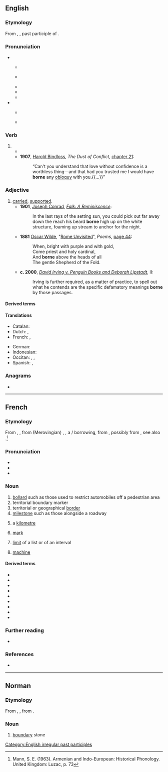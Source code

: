 {{also|Borne|borné}}
==English==

===Etymology===
From {{inh|en|ang|boren}}, {{m|ang|ġeboren}}, past participle of {{m|ang|beran}}.

===Pronunciation===
* {{q|with the ''horse-hoarse'' merger}}
** {{a|RP}} {{IPA|en|/bɔːn/}}
** {{a|GenAm}} {{IPA|en|/boɹn/|[bo̞ɹn]}}
** {{audio|en|En-us-borne.ogg|Audio (US)}}
** {{homophones|en|born|q1=with the [[horse-hoarse merger]]|bourn|bourne|Bourne|bawn|q5=in [[non-rhotic]] accents with the horse–hoarse merger}}
** {{rhymes|en|ɔː(ɹ)n|s=1}}
* {{a|horse-hoarse}}<!--{{q|without the ''horse-hoarse'' merger}}--> 
** {{a|rhotic}} {{IPA|en|/boːɹn/}}
** {{a|nonrhotic}} {{IPA|en|/boən/}}

===Verb===
{{head|en|verb form}}

# {{inflection of|en|bear||past|part}}
#* {{RQ:Shakespeare Tempest|I|ii|passage={{smallcaps|Miranda}}: I ſhould ſinne / To thinke but Noblie of my Grand-mother, / Good wombes haue '''borne''' bad ſonnes.}}
#* '''1907''', [[w:Harold Edward Bindloss|Harold Bindloss]], ''The Dust of Conflict'', [http://openlibrary.org/works/OL4429277W chapter 21]:
#*: “Can't you understand that love without confidence is a worthless thing—and that had you trusted me I would have '''borne''' any [[obloquy]] with you.{{...}}”

===Adjective===
{{en-adj|-}}

# [[carried]], [[supported]].
#* '''1901''', [[w:Joseph Conrad|Joseph Conrad]], ''[[s:Falk|Falk: A Reminiscence]]'':
#*: In the last rays of the setting sun, you could pick out far away down the reach his beard '''borne''' high up on the white structure, foaming up stream to anchor for the night.
#* '''1881''' [[w:Oscar Wilde|Oscar Wilde]], "[[s:Rome Unvisited|Rome Unvisited]]", ''Poems'', [http://books.google.com/books?id=XlICAAAAQAAJ&pg=PA44&dq=wilde+%22Rome+Unvisited%22&hl=en&ei=MwaGTImqA8L_lgeK-4AZ&sa=X&oi=book_result&ct=result&resnum=1&ved=0CCkQ6AEwAA#v=onepage&q&f=false page 44]:
#*: When, bright with purple and with gold, <br/>Come priest and holy cardinal, <br/>And '''borne''' above the heads of all <br/>The gentle Shepherd of the Fold.
#* '''c. 2000''', ''[[s:David Irving v. Penguin Books and Deborah Lipstadt|David Irving v. Penguin Books and Deborah Lipstadt]]'', II:
#*: Irving is further required, as a matter of practice, to spell out what he contends are the specific defamatory meanings '''borne''' by those passages.

====Derived terms====
{{der3|en|airborne
|bloodborne
|cartborne
|milkborne
|railborne
|seaborne
|shipborne
|spaceborne
|springborne
|trainborne
|wainborne
|waterborne
|food-borne|seed-borne|space-borne|tick-borne encephalitis|truck-borne|vector-borne}}

====Translations====
{{trans-top|carried, supported}}
* Catalan: {{t+|ca|carregat}}
* Dutch: {{t+|nl|gedragen}}, {{t+|nl|ondersteund}}
* French: {{t+|fr|porté}}, {{t+|fr|supporté}}
{{trans-mid}}
* German: {{t+|de|getragen}}
* Indonesian: {{t+|id|dibawa}}
* Occitan: {{t+|oc|cargat}}, {{t+|oc|portat}}, {{t|oc|suportat}}
* Spanish: {{t+|es|soportado}}, {{t+|es|aguantado}}
{{trans-bottom}}

===Anagrams===
* {{anagrams|en|a=benor|Boner|Breon|Ebron|boner}}

[[Category:English irregular past participles]]

----

==French==

===Etymology===
From {{inh|fr|fro|bontie}}, {{m|fro|bodne}}, from {{der|fr|ML.|-}} (Merovingian) {{m|la|bodina|}}, {{m|la|butina||limit, boundary}}, a {{der|fr|cel|-}}/{{der|fr|xtg|-}} borrowing, from {{der|fr|cel-pro|*bonnicca||boundary}}, possibly from {{der|fr|ine-pro|*bʰudʰmḗn|t=bottom, base}}, see also {{m|cel-pro|*bundos}}.<ref>Mann, S. E. (1963). Armenian and Indo-European: Historical Phonology. United Kingdom: Luzac, p. 73</ref>

===Pronunciation===
* {{fr-IPA}}
* {{audio|fr|Fr-borne.ogg|audio}}
* {{rhymes|fr|ɔʁn|s=1}}

===Noun===
{{fr-noun|f}}

# [[bollard]] such as those used to restrict automobiles off a pedestrian area
# territorial boundary marker
# territorial or geographical [[border]]
# [[milestone]] such as those alongside a roadway
# {{lb|fr|slang}} a [[kilometre]]
# [[mark]]
#: {{ux|fr|dépasser les '''bornes'''|cross the mark}}
# [[limit]] of a list or of an interval
#: {{ux|fr|Prenez un nombre entre 0 et 100 ('''bornes''' incluses)|Pick a number between 0 and 100, inclusive}}
#: {{ux|fr|les lettres comprises entre A et D ('''bornes''' incluses)|alphabetic characters from A to D}}
# [[machine]]
#: {{ux|fr|'''borne''' libre service|self-service machine}}

====Derived terms====
* {{l|fr|borne d'incendie}}
* {{l|fr|borne électrique}}
* {{l|fr|borne kilométrique}}
* {{l|fr|borné}}
* {{l|fr|borner}}
* {{l|fr|borne-fontaine}}
* {{l|fr|borne-abreuvoir}}
* {{l|fr|dépasser les bornes}}
* {{l|fr|radioborne}}

===Further reading===
* {{R:TLFi}}

===References===
* {{R:es:Roberts:2014}}
<references/>

{{C|fr|Roads}}

----

==Norman==

===Etymology===
From {{inh|nrf|LL.|bodina}}, {{m|la|butina}}, from {{der|nrf|xtg|-}}.

===Noun===
{{nrf-noun|f}}

# {{lb|nrf|Jersey}} [[boundary]] stone
